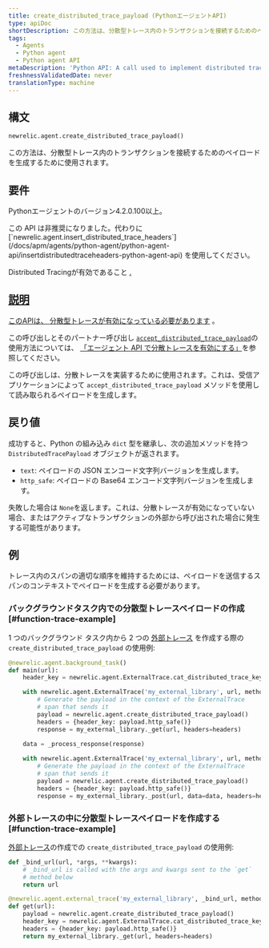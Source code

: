 ```yaml
---
title: create_distributed_trace_payload (PythonエージェントAPI)
type: apiDoc
shortDescription: この方法は、分散型トレース内のトランザクションを接続するためのペイロードを生成するために使用されます。
tags:
  - Agents
  - Python agent
  - Python agent API
metaDescription: 'Python API: A call used to implement distributed tracing.'
freshnessValidatedDate: never
translationType: machine
---
```


## 構文

```py
newrelic.agent.create_distributed_trace_payload()
```

この方法は、分散型トレース内のトランザクションを接続するためのペイロードを生成するために使用されます。

## 要件

Pythonエージェントのバージョン4.2.0.100以上。

<Callout variant="caution">
  この API は非推奨になりました。代わりに [`newrelic.agent.insert_distributed_trace_headers`](/docs/apm/agents/python-agent/python-agent-api/insertdistributedtraceheaders-python-agent-api) を使用してください。
</Callout>

Distributed Tracingが有効であること [.](/docs/enable-distributed-tracing#python)

## [説明](/docs/enable-distributed-tracing#python)

[このAPIは、 ](/docs/enable-distributed-tracing#python)[分散型トレースが有効になっている必要があります](/docs/enable-distributed-tracing) 。

この呼び出しとそのパートナー呼び出し [`accept_distributed_trace_payload`](/docs/agents/python-agent/python-agent-api/accept_distributed_trace_payload)の使用方法については、 [「エージェント API で分散トレースを有効にする」](/docs/enable-distributed-tracing#agent-apis)を参照してください。

この呼び出しは、分散トレースを実装するために使用されます。これは、受信アプリケーションによって `accept_distributed_trace_payload` メソッドを使用して読み取られるペイロードを生成します。

## 戻り値

成功すると、Python の組み込み `dict` 型を継承し、次の追加メソッドを持つ `DistributedTracePayload` オブジェクトが返されます。

* `text`: ペイロードの JSON エンコード文字列バージョンを生成します。
* `http_safe`: ペイロードの Base64 エンコード文字列バージョンを生成します。

失敗した場合は `None`を返します。これは、分散トレースが有効になっていない場合、またはアクティブなトランザクションの外部から呼び出された場合に発生する可能性があります。

## 例

<Callout variant="important">
  トレース内のスパンの適切な順序を維持するためには、ペイロードを送信するスパンのコンテキストでペイロードを生成する必要があります。
</Callout>

### バックグラウンドタスク内での分散型トレースペイロードの作成 [#function-trace-example]

1 つのバックグラウンド タスク内から 2 つの [外部トレース](/docs/agents/python-agent/python-agent-api/external-trace) を作成する際の `create_distributed_trace_payload` の使用例:

```py
@newrelic.agent.background_task()
def main(url):
    header_key = newrelic.agent.ExternalTrace.cat_distributed_trace_key

    with newrelic.agent.ExternalTrace('my_external_library', url, method='GET'):
        # Generate the payload in the context of the ExternalTrace
        # span that sends it
        payload = newrelic.agent.create_distributed_trace_payload()
        headers = {header_key: payload.http_safe()}
        response = my_external_library._get(url, headers=headers)

    data = _process_response(response)
    
    with newrelic.agent.ExternalTrace('my_external_library', url, method='POST'):
        # Generate the payload in the context of the ExternalTrace
        # span that sends it
        payload = newrelic.agent.create_distributed_trace_payload()
        headers = {header_key: payload.http_safe()}
        response = my_external_library._post(url, data=data, headers=headers)
```

### 外部トレースの中に分散型トレースペイロードを作成する [#function-trace-example]

[外部トレース](/docs/agents/python-agent/python-agent-api/external-trace)の作成での `create_distributed_trace_payload` の使用例:

```py
def _bind_url(url, *args, **kwargs):
    # _bind_url is called with the args and kwargs sent to the `get`
    # method below
    return url

@newrelic.agent.external_trace('my_external_library', _bind_url, method='GET')
def get(url):
    payload = newrelic.agent.create_distributed_trace_payload()
    header_key = newrelic.agent.ExternalTrace.cat_distributed_trace_key
    headers = {header_key: payload.http_safe()}
    return my_external_library._get(url, headers=headers)
```
